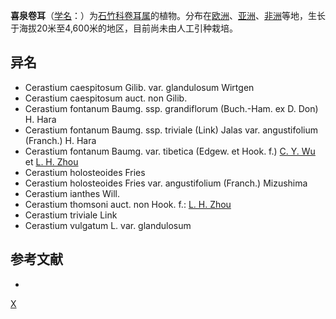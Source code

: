 {{Speciesbox 
| taxon = Cerastium fontanum
| authority = Baumg.
| image =Gewone hoornbloem R0019823.JPG
| subdivision_ranks =[[亚种|亚种]]
| subdivision =
* 喜泉卷耳 ''C. f.'' subsp. ''fontanum''
* [[簇生卷耳|簇生卷耳]] ''C. f.'' subsp. ''triviale''
}}

'''喜泉卷耳'''（[[学名|学名]]：{{lang|la|''Cerastium fontanum''}}）为[[石竹科|石竹科]][[卷耳属|卷耳属]]的植物。分布在[[欧洲|欧洲]]、[[亚洲|亚洲]]、[[非洲|非洲]]等地，生长于海拔20米至4,600米的地区，目前尚未由人工引种栽培。

== 异名 ==
* Cerastium caespitosum Gilib. var. glandulosum Wirtgen
* Cerastium caespitosum auct. non Gilib.
* Cerastium fontanum Baumg. ssp. grandiflorum (Buch.-Ham. ex D. Don) H. Hara
* Cerastium fontanum Baumg. ssp. triviale (Link) Jalas var. angustifolium (Franch.) H. Hara
* Cerastium fontanum Baumg. var. tibetica (Edgew. et Hook. f.) [[吴征镒|C. Y. Wu]] et [[周立华|L. H. Zhou]]
* Cerastium holosteoides Fries
* Cerastium holosteoides Fries var. angustifolium (Franch.) Mizushima
* Cerastium ianthes Will.
* Cerastium thomsoni auct. non Hook. f.: [[周立华|L. H. Zhou]]
* Cerastium triviale Link
* Cerastium vulgatum L. var. glandulosum

== 参考文献 ==
<div class="references-small">
* {{cite web| url =http://www.bioinfo.cn/db05/KmzwSpecies.php?action=view&id=2476| title =喜泉卷耳（原亚种）| work =《中国高等植物数据库全库》| publisher =中国科学院微生物研究所| author =昆明植物研究所| accessdate =2009-02-23| deadurl =yes| archiveurl =https://web.archive.org/web/20160305062625/http://www.bioinfo.cn/db05/KmzwSpecies.php?action=view&id=2476| archivedate =2016-03-05}}
</div>
{{Taxonbar|from=Q9311819}}

[[Category:卷耳属|X]]


{{植物小作品}}